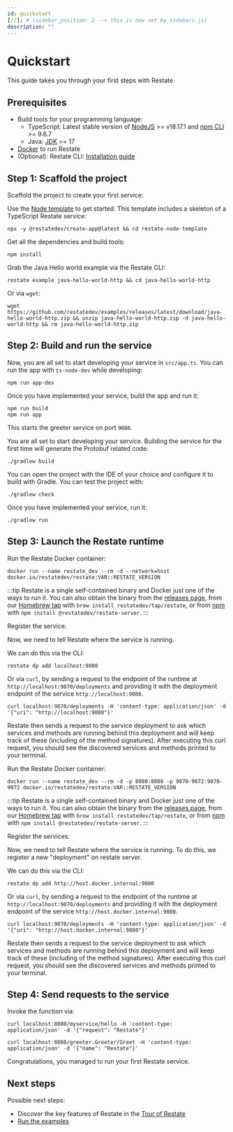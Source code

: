 ```yaml
---
id: quickstart
[//]: # (sidebar_position: 2 --> this is now set by sidebars.js)
description: ""
---
```



# Quickstart
This guide takes you through your first steps with Restate.

## Prerequisites
- Build tools for your programming language:
    - TypeScript: Latest stable version of [NodeJS](https://nodejs.org/en/) >= v18.17.1 and [npm CLI](https://docs.npmjs.com/downloading-and-installing-node-js-and-npm) >= 9.6.7
    - Java: [JDK](https://whichjdk.com/) >= 17
- [Docker](https://docs.docker.com/engine/install/) to run Restate
- (Optional): Restate CLI: [Installation guide](/restate/cli#installation)

## Step 1: Scaffold the project

Scaffold the project to create your first service:

<Tabs groupId="sdk" queryString>
<TabItem value="ts" label="TypeScript" default>

Use the [Node template](https://github.com/restatedev/node-template-generator) to get started.
This template includes a skeleton of a TypeScript Restate service:

```shell
npx -y @restatedev/create-app@latest && cd restate-node-template
```

Get all the dependencies and build tools:

```shell
npm install
```

</TabItem>
<TabItem value="jvm" label="Java" default>

Grab the Java Hello world example via the Restate CLI:

```shell
restate example java-hello-world-http && cd java-hello-world-http
```

Or via `wget`:
```shell
wget https://github.com/restatedev/examples/releases/latest/download/java-hello-world-http.zip && unzip java-hello-world-http.zip -d java-hello-world-http && rm java-hello-world-http.zip
```

</TabItem>
</Tabs>

## Step 2: Build and run the service

<Tabs groupId="sdk" queryString>
<TabItem value="ts" label="TypeScript" default>

Now, you are all set to start developing your service in `src/app.ts`.
You can run the app with `ts-node-dev` while developing:

```shell
npm run app-dev
```

Once you have implemented your service, build the app and run it:

```shell
npm run build
npm run app
```

This starts the greeter service on port `9080`.

</TabItem>
<TabItem value="jvm" label="Java" default>

You are all set to start developing your service. Building the service for the first time will generate the Protobuf related code:

```shell
./gradlew build
```

You can open the project with the IDE of your choice and configure it to build with Gradle. You can test the project with:

```shell
./gradlew check
```

Once you have implemented your service, run it:

```shell
./gradlew run
```

</TabItem>
</Tabs>

## Step 3: Launch the Restate runtime

<Tabs groupId="operating-systems">
<TabItem value="lin" label="Linux">

Run the Restate Docker container:

```shell
docker run --name restate_dev --rm -d --network=host docker.io/restatedev/restate:VAR::RESTATE_VERSION
```

:::tip
Restate is a single self-contained binary and Docker just one of the ways to run it. You can also obtain the binary from the
[releases page](https://github.com/restatedev/restate/releases), from our [Homebrew tap](https://github.com/restatedev/homebrew-tap)
with `brew install restatedev/tap/restate`, or from [npm](https://www.npmjs.com/package/@restatedev/restate-server)
with `npm install @restatedev/restate-server`.
:::

Register the service:

Now, we need to tell Restate where the service is running.

We can do this via the CLI:

```shell
restate dp add localhost:9080
```

Or via `curl`, by sending a request to the endpoint of the runtime at `http://localhost:9070/deployments`
and providing it with the deployment endpoint of the service `http://localhost:9080`.
```shell
curl localhost:9070/deployments -H 'content-type: application/json' -d '{"uri": "http://localhost:9080"}'
```

Restate then sends a request to the service deployment to ask which services and methods
are running behind this deployment and will keep track of these (including of the method signatures).
After executing this curl request, you should see the discovered services and methods printed to your terminal.

</TabItem>
<TabItem value="mac" label="macOS">

Run the Restate Docker container:

```shell
docker run --name restate_dev --rm -d -p 8080:8080 -p 9070-9072:9070-9072 docker.io/restatedev/restate:VAR::RESTATE_VERSION
```

:::tip
Restate is a single self-contained binary and Docker just one of the ways to run it. You can also obtain the binary from the
[releases page](https://github.com/restatedev/restate/releases), from our [Homebrew tap](https://github.com/restatedev/homebrew-tap)
with `brew install restatedev/tap/restate`, or from [npm](https://www.npmjs.com/package/@restatedev/restate-server)
with `npm install @restatedev/restate-server`.
:::

Register the services:

Now, we need to tell Restate where the service is running. To do this, we register a new "deployment" on restate server.

We can do this via the CLI:

```shell
restate dp add http://host.docker.internal:9080
```

Or via `curl`, by sending a request to the endpoint of the runtime at `http://localhost:9070/deployments`
and providing it with the deployment endpoint of the service `http://host.docker.internal:9080`.
```shell
curl localhost:9070/deployments -H 'content-type: application/json' -d '{"uri": "http://host.docker.internal:9080"}'
```

Restate then sends a request to the service deployment to ask which services and methods
are running behind this deployment and will keep track of these (including of the method signatures).
After executing this curl request, you should see the discovered services and methods printed to your terminal.

</TabItem>
</Tabs>

## Step 4: Send requests to the service

Invoke the function via:

<Tabs groupId="sdk" queryString>
<TabItem value="ts" label="TypeScript" default>

```shell
curl localhost:8080/myservice/hello -H 'content-type: application/json' -d '{"request": "Restate"}'
```

</TabItem>
<TabItem value="jvm" label="Java" default>

```shell
curl localhost:8080/greeter.Greeter/Greet -H 'content-type: application/json' -d '{"name": "Restate"}'
```

</TabItem>
</Tabs>

Congratulations, you managed to run your first Restate service.

## Next steps

Possible next steps:
- Discover the key features of Restate in the [Tour of Restate](/tour)
- [Run the examples](https://github.com/restatedev/examples)

